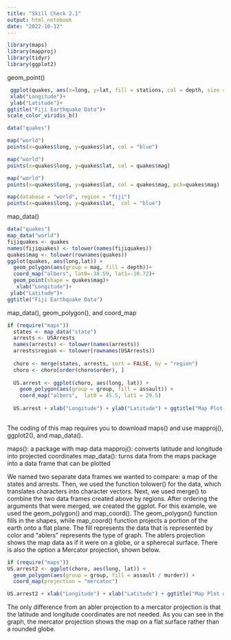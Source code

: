 ```yaml
---
title: "Skill Check 2.1"
output: html_notebook
date: "2022-10-12"
---
```


```r
library(maps)
library(mapproj)
library(tidyr)
library(ggplot2)
```

geom_point()
```r
 ggplot(quakes, aes(x=long, y=lat, fill = stations, col = depth, size = factor(mag))) + geom_point()+
 xlab("Longitude")+
 ylab("Latitude")+
ggtitle("Fiji Earthquake Data")+
scale_color_viridis_b()
```


```r
data("quakes")

map("world")
points(x=quakes$long, y=quakes$lat, col = "blue")

map("world")
points(x=quakes$long, y=quakes$lat, col = quakes$mag)

map("world")
points(x=quakes$long, y=quakes$lat, col = quakes$mag, pch=quakes$mag)

map(database = "world", region = "fiji")
points(x=quakes$long, y=quakes$lat,  col = "blue")
```


map_data()

```r
data("quakes")
map_data("world")
fijiquakes <- quakes
names(fijiquakes) <- tolower(names(fijiquakes))
quakes$mag <- tolower(rownames(quakes))
ggplot(quakes, aes(long,lat)) +
  geom_polygon(aes(group = mag, fill = depth))+
  coord_map("albers", lat0=-38.59, lat1=-10.72)+
  geom_point(shape = quakes$mag)+
   xlab("Longitude")+
 ylab("Latitude")+
ggtitle("Fiji Earthquake Data")
```

map_data(), geom_polygon(), and coord_map
```r

if (require("maps"))
  states <- map_data("state")
  arrests <- USArrests
  names(arrests) <- tolower(names(arrests))
  arrests$region <- tolower(rownames(USArrests))
  
  choro <- merge(states, arrests, sort = FALSE, by = "region")
  choro <- choro[order(choro$order), ]
  
  US.arrest <- ggplot(choro, aes(long, lat)) +
    geom_polygon(aes(group = group, fill = assault)) +
    coord_map("albers",  lat0 = 45.5, lat1 = 29.5)
  
  US.arrest + xlab("Longitude") + ylab("Latitude") + ggtitle("Map Plot of Number of Assaults in the United States (Albers)")
 
```

The coding of this map requires you to download maps() and use mapproj(), ggplot2(), and map_data().

maps(): a package with map data
mapproj(): converts latitude and longitude into projected coordinates
map_data(): turns data from the maps package into a data frame that can be plotted

We named two separate data frames we wanted to compare: a map of the states and arrests. Then, we used the function tolower() for the data, which translates characters into character vectors. Next, we used merge() to combine the two data frames created above by regions. After ordering the arguments that were merged, we created the ggplot. For this example, we used the geom_polygon() and map_coord(). The geom_polygon() function fills in the shapes, while map_coord() function projects a portion of the earth onto a flat plane. The fill represents the data that is represented by color and "ablers" represents the type of graph. The ablers projection shows the map data as if it were on a globe, or a spherecal surface. There is also the option a Mercator projection, shown below.


```r

if (require("maps"))
US.arrest2 <- ggplot(choro, aes(long, lat)) +
  geom_polygon(aes(group = group, fill = assault / murder)) +
  coord_map(projection = "mercator")

US.arrest2 + xlab("Longitude") + xlab("Latitude") + ggtitle("Map Plot of Number of Assaults and Murder in the United States (Mercator)")


```
The only difference from an abler projection to a mercator projection is that the
latitude and longitude coordinates are not needed. As you can see in the graph,
the mercator projection shows the map on a flat surface rather than a rounded globe.




